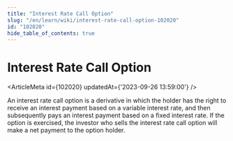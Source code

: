 ```yaml
---
title: "Interest Rate Call Option"
slug: "/en/learn/wiki/interest-rate-call-option-102020"
id: "102020"
hide_table_of_contents: true
---
```



# Interest Rate Call Option

<ArticleMeta id={102020} updatedAt={'2023-09-26 13:59:00'} />
<div className='border-solid border-b border-t-0 my-4 border-[var(--ifm-color-gray-300)]' />

An interest rate call option is a derivative in which the holder has the right to receive an interest payment based on a variable interest rate, and then subsequently pays an interest payment based on a fixed interest rate. If the option is exercised, the investor who sells the interest rate call option will make a net payment to the option holder.
